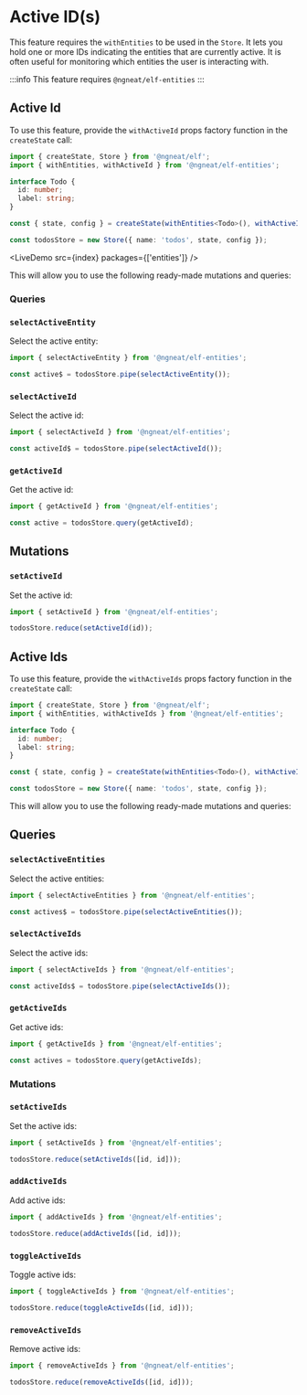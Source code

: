 # Active ID(s)


This feature requires the `withEntities` to be used in the `Store`. It lets you hold one or more IDs indicating the entities that are currently active. It is often useful
for monitoring which entities the user is interacting with.

:::info
This feature requires `@ngneat/elf-entities`
:::

## Active Id

To use this feature, provide the `withActiveId` props factory function in the `createState` call:

```ts
import { createState, Store } from '@ngneat/elf';
import { withEntities, withActiveId } from '@ngneat/elf-entities';

interface Todo {
  id: number;
  label: string;
}

const { state, config } = createState(withEntities<Todo>(), withActiveId());

const todosStore = new Store({ name: 'todos', state, config });
```

<LiveDemo src={index} packages={['entities']} />

This will allow you to use the following ready-made mutations and queries:

### Queries

### `selectActiveEntity`

Select the active entity:

```ts
import { selectActiveEntity } from '@ngneat/elf-entities';

const active$ = todosStore.pipe(selectActiveEntity());
```

### `selectActiveId`

Select the active id:

```ts
import { selectActiveId } from '@ngneat/elf-entities';

const activeId$ = todosStore.pipe(selectActiveId());
```

### `getActiveId`

Get the active id:

```ts
import { getActiveId } from '@ngneat/elf-entities';

const active = todosStore.query(getActiveId);
```

## Mutations

### `setActiveId`

Set the active id:

```ts
import { setActiveId } from '@ngneat/elf-entities';

todosStore.reduce(setActiveId(id));
```

## Active Ids

To use this feature, provide the `withActiveIds` props factory function in the `createState` call:

```ts
import { createState, Store } from '@ngneat/elf';
import { withEntities, withActiveIds } from '@ngneat/elf-entities';

interface Todo {
  id: number;
  label: string;
}

const { state, config } = createState(withEntities<Todo>(), withActiveIds());

const todosStore = new Store({ name: 'todos', state, config });
```

This will allow you to use the following ready-made mutations and queries:

## Queries

### `selectActiveEntities`

Select the active entities:

```ts
import { selectActiveEntities } from '@ngneat/elf-entities';

const actives$ = todosStore.pipe(selectActiveEntities());
```

### `selectActiveIds`

Select the active ids:

```ts
import { selectActiveIds } from '@ngneat/elf-entities';

const activeIds$ = todosStore.pipe(selectActiveIds());
```

### `getActiveIds`

Get active ids:

```ts
import { getActiveIds } from '@ngneat/elf-entities';

const actives = todosStore.query(getActiveIds);
```

### Mutations

### `setActiveIds`

Set the active ids:

```ts
import { setActiveIds } from '@ngneat/elf-entities';

todosStore.reduce(setActiveIds([id, id]));
```

### `addActiveIds`

Add active ids:

```ts
import { addActiveIds } from '@ngneat/elf-entities';

todosStore.reduce(addActiveIds([id, id]));
```

### `toggleActiveIds`

Toggle active ids:

```ts
import { toggleActiveIds } from '@ngneat/elf-entities';

todosStore.reduce(toggleActiveIds([id, id]));
```

### `removeActiveIds`

Remove active ids:

```ts
import { removeActiveIds } from '@ngneat/elf-entities';

todosStore.reduce(removeActiveIds([id, id]));
```
